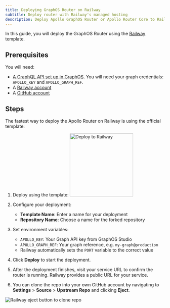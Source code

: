 ```yaml
---
title: Deploying GraphOS Router on Railway
subtitle: Deploy router with Railway's managed hosting
description: Deploy Apollo GraphOS Router or Apollo Router Core to Railway using their managed hosting platform.
---
```


In this guide, you will deploy the GraphOS Router using the [Railway](https://railway.com/) template.

## Prerequisites

You will need:

- [A GraphQL API set up in GraphOS](/graphos/get-started/guides/graphql#step-1-set-up-your-graphql-api). You will need your graph credentials: `APOLLO_KEY` and `APOLLO_GRAPH_REF`.
- A [Railway account](https://railway.com/)
- A [GitHub account](https://github.com/)

## Steps

The fastest way to deploy the Apollo Router on Railway is using the official template:

1. Deploy using the template:
    <a href="https://railway.com/deploy/apollo-router?utm_medium=integration&utm_source=button&utm_campaign=apollo">
      <img src="https://railway.app/button.svg" alt="Deploy to Railway" width="200px"/>
    </a>

1. Configure your deployment:
   - **Template Name**: Enter a name for your deployment
   - **Repository Name**: Choose a name for the forked repository

1. Set environment variables:
   - `APOLLO_KEY`: Your Graph API key from GraphOS Studio
   - `APOLLO_GRAPH_REF`: Your graph reference, e.g. `my-graph@production`
   - Railway automatically sets the `PORT` variable to the correct value

1. Click **Deploy** to start the deployment.

1. After the deployment finishes, visit your service URL to confirm the router is running. Railway provides a public URL for your service.

1. You can clone the repo into your own GitHub account by navigating to **Settings** > **Source** > **Upstream Repo** and clicking **Eject**.

![Railway eject button to clone repo](../../../images/managed-hosting/railway-eject-button.png)

